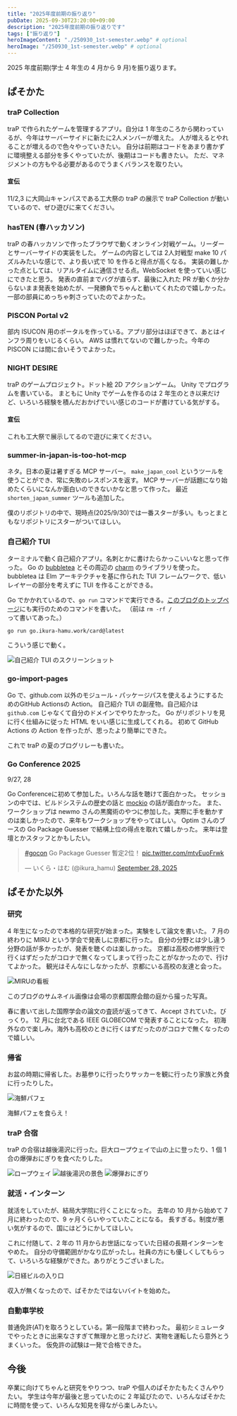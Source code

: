 ```yaml
---
title: "2025年度前期の振り返り"
pubDate: 2025-09-30T23:20:00+09:00
description: "2025年度前期の振り返りです"
tags: ["振り返り"]
heroImageContent: "./250930_1st-semester.webp" # optional
heroImage: "/250930_1st-semester.webp" # optional
---
```



2025 年度前期(学士 4 年生の 4 月から 9 月)を振り返ります。

## ぱそかた

### traP Collection

traP で作られたゲームを管理するアプリ。自分は 1 年生のころから関わっているが、今年はサーバーサイドに新たに2人メンバーが増えた。
人が増えるとやれることが増えるので色々やっていきたい。
自分は前期はコードをあまり書かずに環境整える部分を多くやっていたが、後期はコードも書きたい。
ただ、マネジメントの方もやる必要があるのでうまくバランスを取りたい。

<OGPCard url="https://github.com/traPtitech/trap-collection-server" showURL />

#### 宣伝

11/2,3 に大岡山キャンパスである工大祭の traP の展示で traP Collection が動いているので、ぜひ遊びに来てください。

### hasTEN (春ハッカソン)


traP の春ハッカソンで作ったブラウザで動くオンライン対戦ゲーム。リーダーとサーバーサイドの実装をした。
ゲームの内容としては 2人対戦型 make 10 パズルみたいな感じで、より長い式で 10 を作ると得点が高くなる。
実装の難しかった点としては、リアルタイムに通信させる点。WebSocket を使っていい感じにできたと思う。
発表の直前までバグが直らず、最後に入れた PR が動くか分からないまま発表を始めたが、一発勝負でちゃんと動いてくれたので嬉しかった。
一部の部員にめっちゃ刺さっていたのでよかった。

<OGPCard url="https://trap.jp/post/2617/" showURL />

### PISCON Portal v2

部内 ISUCON 用のポータルを作っている。アプリ部分はほぼできて、あとはインフラ周りをいじるくらい。
AWS は慣れてないので難しかった。今年の PISCON には間に合いそうでよかった。

<OGPCard url="https://github.com/traPtitech/piscon-portal-v2" showURL />

### NIGHT DESIRE

traP のゲームプロジェクト。ドット絵 2D アクションゲーム。
Unity でプログラムを書いている。
まともに Unity でゲームを作るのは 2 年生のとき以来だけど、いろいろ経験を積んだおかげでいい感じのコードが書けている気がする。

#### 宣伝

これも工大祭で展示してるので遊びに来てください。

### summer-in-japan-is-too-hot-mcp

ネタ。日本の夏は暑すぎる MCP サーバー。
`make_japan_cool` というツールを使うことができ、常に失敗のレスポンスを返す。
MCP サーバーが話題になり始めたくらいになんか面白いのできないかなと思って作った。
最近 `shorten_japan_summer` ツールも追加した。

<OGPCard showURL url="https://github.com/ikura-hamu/summer-in-japan-is-too-hot-mcp" />

僕のリポジトリの中で、現時点(2025/9/30)では一番スターが多い。もっとまともなリポジトリにスターがついてほしい。

### 自己紹介 TUI

ターミナルで動く自己紹介アプリ。名刺とかに書けたらかっこいいなと思って作った。
Go の [bubbletea](https://github.com/charmbracelet/bubbletea) とその周辺の [charm](https://charm.land) のライブラリを使った。
bubbletea は Elm アーキテクチャを基に作られた TUI フレームワークで、低いレイヤーの部分を考えずに TUI を作ることができる。

Go でかかれているので、`go run` コマンドで実行できる。[このブログのトップページ](/)にも実行のためのコマンドを書いた。
（前は `rm -rf /` って書いてあった。）

```sh
go run go.ikura-hamu.work/card@latest
```

こういう感じで動く。


<Image src={card}  alt="自己紹介 TUI のスクリーンショット" />

<OGPCard showURL url="https://github.com/ikura-hamu/card" />

### go-import-pages

Go で、github.com 以外のモジュール・パッケージパスを使えるようにするためのGitHub Actionsの Action。
自己紹介 TUI の副産物。自己紹介は `github.com` じゃなくて自分のドメインでやりたかった。
Go がリポジトリを見に行く仕組みに従った HTML をいい感じに生成してくれる。
初めて GitHub Actions の Action を作ったが、思ったより簡単にできた。

<OGPCard showURL url="https://github.com/ikura-hamu/go-import-pages" />

これで traP の夏のブログリレーも書いた。

<OGPCard showURL url="https://trap.jp/post/2668/" />

### Go Conference 2025

9/27, 28

Go Conferenceに初めて参加した。いろんな話を聴けて面白かった。
セッションの中では、ビルドシステムの歴史の話と [mockio](https://github.com/ovechkin-dm/mockio) の話が面白かった。
また、ワークショップは newmo さんの黒魔術のやつに参加した。実際に手を動かすのは楽しかったので、来年もワークショップをやってほしい。
Optim さんのブースの Go Package Guesser で結構上位の得点を取れて嬉しかった。
来年は登壇とかスタッフとかもしたい。

<blockquote class="twitter-tweet"><p lang="ja" dir="ltr"><a href="https://twitter.com/hashtag/gocon?src=hash&amp;ref_src=twsrc%5Etfw">#gocon</a> Go Package Guesser 暫定2位！ <a href="https://t.co/mtvEuoFrwk">pic.twitter.com/mtvEuoFrwk</a></p>&mdash; いくら・はむ (@ikura_hamu) <a href="https://twitter.com/ikura_hamu/status/1972156633964048406?ref_src=twsrc%5Etfw">September 28, 2025</a></blockquote> <script async src="https://platform.twitter.com/widgets.js" charset="utf-8"></script>

## ぱそかた以外

### 研究

4 年生になったので本格的な研究が始まった。実験をして論文を書いた。
7 月の終わりに MIRU という学会で発表しに京都に行った。
自分の分野とは少し違う分野の話が多かったが、発表を聴くのは楽しかった。
京都は高校の修学旅行で行くはずだったがコロナで無くなってしまって行ったことがなかったので、行けてよかった。
観光はそんなにしなかったが、京都にいる高校の友達と会った。


<Image height={500} src={miru} alt="MIRUの看板" />

このブログのサムネイル画像は会場の京都国際会館の庭から撮った写真。

春に書いて出した国際学会の論文の査読が返ってきて、Accept されていた。びっくり。
12 月に台北である IEEE GLOBECOM で発表することになった。
初海外なので楽しみ。海外も高校のときに行くはずだったのがコロナで無くなったので嬉しい。

### 帰省

お盆の時期に帰省した。お墓参りに行ったりサッカーを観に行ったり家族と外食に行ったりした。


<Image width={500} src={seaFoodParfait} alt="海鮮パフェ" />

海鮮パフェを食らえ！

### traP 合宿

traP の合宿は越後湯沢に行った。巨大ロープウェイで山の上に登ったり、1 個 1 合の爆弾おにぎりを食べたりした。


<Image height={500} src={ropeway} class="mb-2" alt="ロープウェイ" />
<Image width={500} src={view} class="mb-2" alt="越後湯沢の景色" />
<Image width={500} src={riceball} alt="爆弾おにぎり" />

### 就活・インターン

就活をしていたが、結局大学院に行くことになった。
去年の 10 月から始めて 7 月に終わったので、9 ヶ月くらいやっていたことになる。
長すぎる。制度が悪い気がするので、国にはどうにかしてほしい。

これに付随して、2 年の 11 月からお世話になっていた日経の長期インターンをやめた。
自分の守備範囲がかなり広がったし。社員の方にも優しくしてもらって、いろいろな経験ができた。ありがとうございました。


<Image height={500} src={nikkei} alt="日経ビルの入り口" />

収入が無くなったので、ぱそかたではないバイトを始めた。

### 自動車学校

普通免許(AT)を取ろうとしている。第一段階まで終わった。
最初シミュレータでやったときに出来なさすぎて無理かと思ったけど、実物を運転したら意外とうまくいった。
仮免許の試験は一発で合格できた。

## 今後

卒業に向けてちゃんと研究をやりつつ、traP や個人のぱそかたもたくさんやりたい。
学生は今年が最後と思っていたのに 2 年延びたので、いろんなぱそかたに時間を使って、いろんな知見を得ながら楽しみたい。
